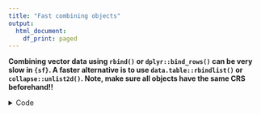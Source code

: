 ```yaml
---
title: "Fast combining objects"
output:
  html_document:
    df_print: paged
---
```


**
Combining vector data using `rbind()` or `dplyr::bind_rows()` can be very slow
in `{sf}`. A faster alternative is to use `data.table::rbindlist()` or
`collapse::unlist2d()`. Note, make sure all objects have the same CRS beforehand!!
**

<details>
<summary>Code</summary>

```r
library("sf")
library("data.table")
```

```r
nc = read_sf(system.file("shape/nc.shp", package = "sf"))
ls = vector("list", 500)
for (i in seq_along(ls)) ls[[i]] = nc
```

```r
system.time({
  dt = rbindlist(ls, use.names = FALSE)
  dt[["geometry"]] = st_sfc(dt[["geometry"]], recompute_bbox = TRUE)
  dt = st_as_sf(dt)
})

```

```r
dim(dt)
```

```r
system.time({
  df_sf = do.call(rbind, ls)
})

```

```r
dim(df_sf)
```

</details>
